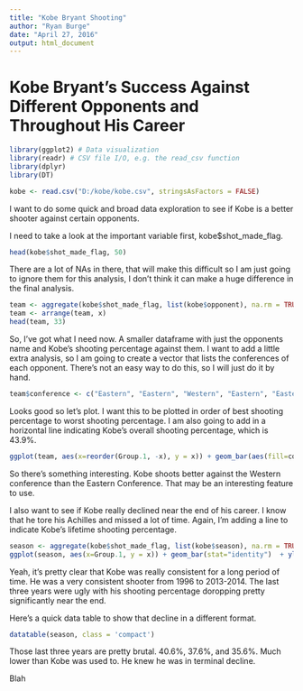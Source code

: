 ```yaml
---
title: "Kobe Bryant Shooting"
author: "Ryan Burge"
date: "April 27, 2016"
output: html_document
---
```


# Kobe Bryant's Success Against Different Opponents and Throughout His Career


```r
library(ggplot2) # Data visualization
library(readr) # CSV file I/O, e.g. the read_csv function
library(dplyr)
library(DT)
```

```r
kobe <- read.csv("D:/kobe/kobe.csv", stringsAsFactors = FALSE)
```

I want to do some quick and broad data exploration to see if Kobe is a better shooter against certain opponents. 

I need to take a look at the important variable first, kobe$shot_made_flag.

```r
head(kobe$shot_made_flag, 50)
```

There are a lot of NAs in there, that will make this difficult so I am just going to ignore them for this analysis, I don't think it can make a huge difference in the final analysis. 

```r
team <- aggregate(kobe$shot_made_flag, list(kobe$opponent), na.rm = TRUE, mean)
team <- arrange(team, x)
head(team, 33)
```
So, I've got what I need now. A smaller dataframe with just the opponents name and Kobe's shooting percentage against them. I want to add a little extra analysis, so I am going to create a vector that lists the conferences of each opponent. There's not an easy way to do this, so I will just do it by hand. 

```r
team$conference <- c("Eastern", "Eastern", "Western", "Eastern", "Eastern" ,"Western", "Eastern", "Eastern" , "Eastern" , "Western" , "Eastern", "Eastern", "Eastern", "Eastern" , "Western" , "Eastern", "Eastern", "Western", "Western", "Eastern", "Western" , "Eastern", "Eastern", "Western", "Western", "Western", "Western" , "Western", "Western", "Western", "Western", "Western", "Eastern" )
```
Looks good so let's plot. I want this to be plotted in order of best shooting percentage to worst shooting percentage. I am also going to add in a horizontal line indicating Kobe's overall shooting percentage, which is 43.9%. 

```r
ggplot(team, aes(x=reorder(Group.1, -x), y = x)) + geom_bar(aes(fill=conference),stat="identity")  + ylim(0,.5) + theme(axis.text.x = element_text(angle = 90)) + xlab("Opponent's Name") + ylab("Shooting Percentage") + geom_hline(yintercept = .43)
```

So there's something interesting. Kobe shoots better against the Western conference than the Eastern Conference. That may be an interesting feature to use. 

I also want to see if Kobe really declined near the end of his career. I know that he tore his Achilles and missed a lot of time. Again, I'm adding a line to indicate Kobe's lifetime shooting percentage. 

```r
season <- aggregate(kobe$shot_made_flag, list(kobe$season), na.rm = TRUE, mean)
ggplot(season, aes(x=Group.1, y = x)) + geom_bar(stat="identity")  + ylim(0,.5) + theme(axis.text.x = element_text(angle = 90, hjust = 1)) + xlab("Season") + ylab("Shooting Percentage") + geom_hline(yintercept = .43)
```

Yeah, it's pretty clear that Kobe was really consistent for a long period of time. He was a very consistent shooter from 1996 to 2013-2014. The last three years were ugly with his shooting percentage doropping pretty significantly near the end. 

Here's a quick data table to show that decline in a different format.  
```r
datatable(season, class = 'compact')
```


Those last three years are pretty brutal. 40.6%, 37.6%, and 35.6%. Much lower than Kobe was used to. He knew he was in terminal decline. 

Blah